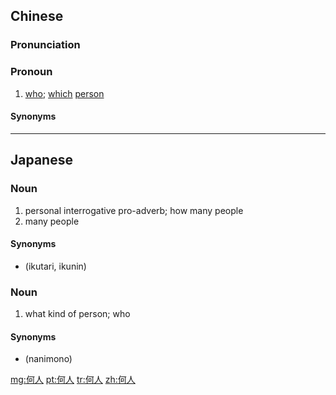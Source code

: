 ==Chinese==
{{zh-forms|what}}

===Pronunciation===
{{zh-pron
|m=hérén
|c=ho4 jan4
|h=pfs=hò-ngìn
|cat=pron
}}

===Pronoun===
{{zh-pronoun}}

# {{lb|zh|literary}} [[who]]; [[which]] [[person]]

====Synonyms====
{{zh-dial|誰}}

----

==Japanese==
{{ja-kanjitab|何|人}}

===Noun===
{{ja-noun|なんにん}}

# personal interrogative pro-adverb; how many people
# many people

====Synonyms====
* {{l|ja|幾人}} (ikutari, ikunin)

===Noun===
{{ja-noun|なんびと}}

# what kind of person; who

====Synonyms====
* {{l|ja|何者}} (nanimono)

[[mg:何人]]
[[pt:何人]]
[[tr:何人]]
[[zh:何人]]